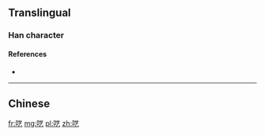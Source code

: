 {{also|囈}}
==Translingual==

===Han character===
{{Han char|rn=30|rad=口|as=04|sn=7|four=|canj=RTN|ids=⿰口艺}}

====References====
* {{Han ref|kx=0181.191|hdz=10585.090|uh=5453|ud=21587}}

----

==Chinese==
{{zh-see|囈}}

[[fr:呓]]
[[mg:呓]]
[[pl:呓]]
[[zh:呓]]